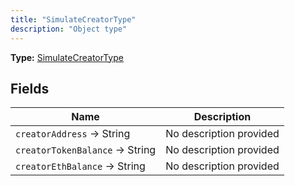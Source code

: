```yaml
---
title: "SimulateCreatorType"
description: "Object type"
---
```


**Type:** [SimulateCreatorType](/api-reference/types/simulatecreatortype)

## Fields

| Name | Description |
|------|-------------|
| `creatorAddress` → String | No description provided |
| `creatorTokenBalance` → String | No description provided |
| `creatorEthBalance` → String | No description provided |

